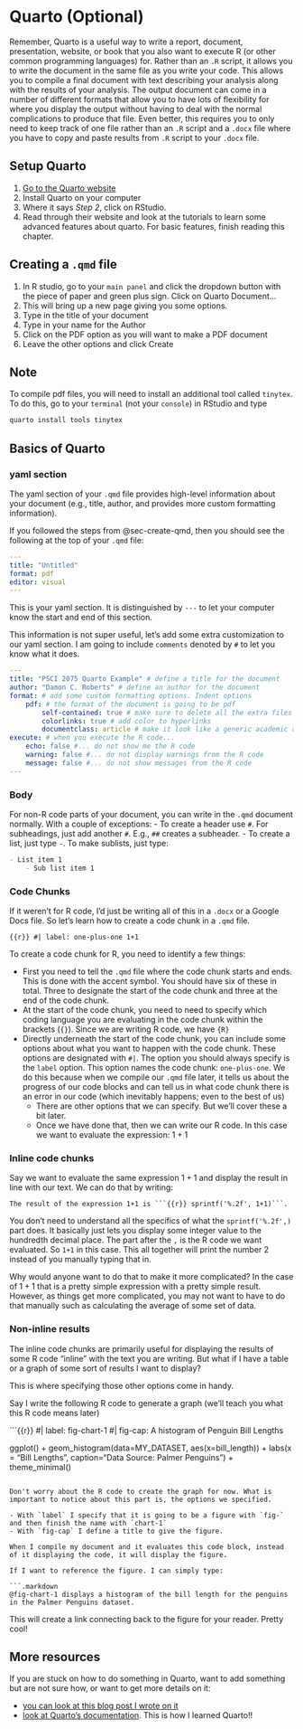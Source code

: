 # Quarto (Optional) {#sec-quarto}

Remember, Quarto is a useful way to write a report, document, presentation, website, or book that you also want to execute R (or other common programming languages) for. Rather than an `.R` script, it allows you to write the document in the same file as you write your code. This allows you to compile a final document with text describing your analysis along with the results of your analysis. The output document can come in a number of different formats that allow you to have lots of flexibility for where you display the output without having to deal with the normal complications to produce that file. Even better, this requires you to only need to keep track of one file rather than an `.R` script and a `.docx` file where you have to copy and paste results from `.R` script to your `.docx` file. 

## Setup Quarto

1. [Go to the Quarto website](https://quarto.org/docs/get-started/)
2. Install Quarto on your computer
3. Where it says *Step 2*, click on RStudio.
4. Read through their website and look at the tutorials to learn some advanced features about quarto. For basic features, finish reading this chapter.

## Creating a `.qmd` file {#sec-create-qmd}

1. In R studio, go to your `main panel` and click the dropdown button with the piece of paper and green plus sign. Click on Quarto Document...
2. This will bring up a new page giving you some options.
3. Type in the title of your document
4. Type in your name for the Author
5. Click on the PDF option as you will want to make a PDF document
6. Leave the other options and click Create

:::{.callout-important appearance="minimal"}
## Note

To compile pdf files, you will need to install an additional tool called `tinytex`. To do this, go to your `terminal` (not your `console`) in RStudio and type

```.bash
quarto install tools tinytex
```
:::

## Basics of Quarto

### yaml section

The yaml section of your `.qmd` file provides high-level information about your document (e.g., title, author, and provides more custom formatting information).

If you followed the steps from @sec-create-qmd, then you should see the following at the top of your `.qmd` file:

```.yaml
---
title: "Untitled"
format: pdf
editor: visual
---
```

This is your yaml section. It is distinguished by `---` to let your computer know the start and end of this section. 

This information is not super useful, let's add some extra customization to our yaml section. I am going to include `comments` denoted by `#` to let you know what it does.

```.yaml
---
title: "PSCI 2075 Quarto Example" # define a title for the document
author: "Damon C. Roberts" # define an author for the document
format: # add some custom formatting options. Indent options
    pdf: # the format of the document is going to be pdf
        self-contained: true # make sure to delete all the extra files and only keep the .qmd and .pdf once compilation is done
        colorlinks: true # add color to hyperlinks
        documentclass: article # make it look like a generic academic article in formatting
execute: # when you execute the R code...
    echo: false #... do not show me the R code
    warning: false #... do not display warnings from the R code
    message: false #... do not show messages from the R code
---
```

### Body

For non-R code parts of your document, you can write in the `.qmd` document normally. With a couple of exceptions:
    - To create a header use `#`. For subheadings, just add another `#`. E.g., `##` creates a subheader.
    - To create a list, just type `-`. To make sublists, just type:
```.markdown
- List item 1
    - Sub list item 1
```

### Code Chunks

If it weren't for R code, I'd just be writing all of this in a `.docx` or a Google Docs file. So let's learn how to create a code chunk in a `.qmd` file. 

```{{r}}
#| label: one-plus-one
1+1
```

To create a code chunk for R, you need to identify a few things:

- First you need to tell the `.qmd` file where the code chunk starts and ends. This is done with the accent symbol. You should have six of these in total. Three to designate the start of the code chunk and three at the end of the code chunk.
- At the start of the code chunk, you need to need to specify which coding language you are evaluating in the code chunk within the brackets (`{}`). Since we are writing R code, we have `{R}`
- Directly underneath the start of the code chunk, you can include some options about what you want to happen with the code chunk. These options are designated with `#|`. The option you should always specify is the `label` option. This option names the code chunk: `one-plus-one`. We do this because when we compile our `.qmd` file later, it tells us about the progress of our code blocks and can tell us in what code chunk there is an error in our code (which inevitably happens; even to the best of us)
    - There are other options that we can specify. But we'll cover these a bit later.
    - Once we have done that, then we can write our R code. In this case we want to evaluate the expression: $1+1$

### Inline code chunks

Say we want to evaluate the same expression $1+1$ and display the result in line with our text. We can do that by writing:

``` include
The result of the expression 1+1 is ```{{r}} sprintf('%.2f', 1+1)```.
```

You don't need to understand all the specifics of what the `sprintf('%.2f',)` part does. It basically just lets you display some integer value to the hundredth decimal place. The part after the `,` is the R code we want evaluated. So `1+1` in this case. This all together will print the number 2 instead of you manually typing that in. 

Why would anyone want to do that to make it more complicated? In the case of $1+1$ that is a pretty simple expression with a pretty simple result. However, as things get more complicated, you may not want to have to do that manually such as calculating the average of some set of data. 

### Non-inline results

The inline code chunks are primarily useful for displaying the results of some R code "inline" with the text you are writing. But what if I have a table or a graph of some sort of results I want to display? 

This is where specifying those other options come in handy.

Say I write the following R code to generate a graph (we'll teach you what this R code means later)

```{{r}}
#| label: fig-chart-1
#| fig-cap: A histogram of Penguin Bill Lengths

ggplot() +
    geom_histogram(data=MY_DATASET, aes(x=bill_length)) +
    labs(x = "Bill Lengths", caption="Data Source: Palmer Penguins") +
    theme_minimal()
```

Don't worry about the R code to create the graph for now. What is important to notice about this part is, the options we specified.

- With `label` I specify that it is going to be a figure with `fig-` and then finish the name with `chart-1`
- With `fig-cap` I define a title to give the figure. 

When I compile my document and it evaluates this code block, instead of it displaying the code, it will display the figure. 

If I want to reference the figure. I can simply type:

```.markdown

@fig-chart-1 displays a histogram of the bill length for the penguins in the Palmer Penguins dataset.

```

This will create a link connecting back to the figure for your reader. Pretty cool!

## More resources

If you are stuck on how to do something in Quarto, want to add something but are not sure how, or want to get more details on it:

- [you can look at this blog post I wrote on it](https://www.damoncroberts.com/sections/blog/posts/quarto_basics/quarto_basics_index.html)
- [look at Quarto's documentation](https://quarto.org/). This is how I learned Quarto!!
